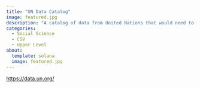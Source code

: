 ```yaml
---
title: "UN Data Catalog"
image: featured.jpg
description: "A catalog of data from United Nations that would need to be aggregated to be useful."
categories:
  - Social Science
  - CSV
  - Upper Level
about: 
  template: solana
  image: featured.jpg
---
```



<https://data.un.org/> 
